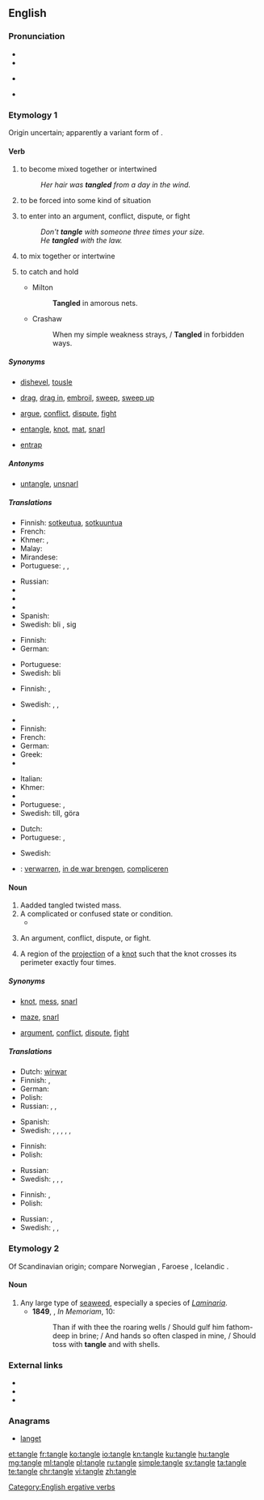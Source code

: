 ==English==
{{wikipedia}}

===Pronunciation===
* {{IPA|/ˈtæŋ.ɡəl/}}
* {{audio|en-us-tangle.ogg|Audio (US)}}
* {{context|also|lang=en}} {{a|US}} {{IPA|/ˈteɪŋ.ɡəl/}}
* {{rhymes|æŋɡəl}}

===Etymology 1===
Origin uncertain; apparently a variant form of {{term|tagle}}.

====Verb====
{{en-verb|tangl|es}}

# {{context|intransitive|lang=en}} to become mixed together or intertwined
#: ''Her hair was '''tangled''' from a day in the wind.''
# {{context|intransitive|lang=en}} to be forced into some kind of situation
# {{context|intransitive|lang=en}} to enter into an argument, conflict, dispute, or fight
#: ''Don't '''tangle''' with someone three times your size.''
#: ''He '''tangled''' with the law.''
# {{context|transitive|lang=en}} to mix together or intertwine
# {{context|transitive|lang=en}} to catch and hold
#* Milton
#*: '''Tangled''' in amorous nets.
#* Crashaw
#*: When my simple weakness strays, / '''Tangled''' in forbidden ways.

=====Synonyms=====
* {{sense|to become mixed together or intertwined}} [[dishevel]], [[tousle]]
* {{sense|to be forced into some kind of situation}} [[drag]], [[drag in]], [[embroil]], [[sweep]], [[sweep up]]
* {{sense|to enter into an argument, conflict, dispute, or fight}} [[argue]], [[conflict]], [[dispute]], [[fight]]
* {{sense|to mix together or intertwine}} [[entangle]], [[knot]], [[mat]], [[snarl]]
* {{sense|to catch and hold}} [[entrap]]

=====Antonyms=====
* {{sense|to mix together or intertwine}} [[untangle]], [[unsnarl]]

=====Translations=====
{{trans-top|to become mixed together or intertwined}}
* Finnish: [[sotkeutua]], [[sotkuuntua]]
* French: {{t+|fr|emmêler}}
* Khmer: {{t+|km|ប្រទាក់|tr=prɑteak|sc=Khmr}}, {{t+|km|ចំពាក់|tr=cɑmpeak|sc=Khmr}}
* Malay: {{t|ms|kusut}}
* Mirandese: {{t|mwl|ambaraçar}}
* Portuguese: {{t|pt|enrolar-se}}, {{t+|pt|embaraçar}}, {{t+|pt|emaranhar}}
{{trans-mid}}
* Russian: {{t+|ru|запутываться|tr=zapútyvatʹsja|sc=Cyrl}}
* {{trreq|sk}}
* {{trreq|sl}}
* {{trreq|so}}
* Spanish: {{t|es|enmarañar}}
* Swedish: bli {{t+|sv|tilltrasslad}}, {{t+|sv|trassla}} sig
{{trans-bottom}}

{{trans-top|to be forced into some kind of situation}}
* Finnish: {{t+|fi|sotkeutua}}
* German: {{t|de|sich verstricken}}
{{trans-mid}}
* Portuguese: {{t|pt|ser empurrado}}
* Swedish: bli {{t|sv|insnärjd}}
{{trans-bottom}}

{{trans-top|to enter into an argument, conflict, dispute, or fight}}
* Finnish: {{t+|fi|riidellä}}, {{t|fi|tapella}}
{{trans-mid}}
* Swedish: {{t+|sv|gräla}}, {{t+|sv|bråka}}, {{t|sv|tampas}}
{{trans-bottom}}

{{trans-top|to mix together or intertwine}}
* {{trreq|eo}}
* Finnish: {{t+|fi|sotkea}}
* French: {{t+|fr|compliquer}}
* German: {{t+|de|verwirren}}
* Greek: {{t+|el|πλέκω|tr=pléko}}
* {{trreq|io}}
{{trans-mid}}
* Italian: {{t+|it|intrecciare}}
* Khmer: {{t|km|ធ្វើឲ្យប្រទាក់ចំពាក់គ្នា|tr=tvəə aoy prɑteak cɑmpeak knie|sc=Khmr}}
* {{trreq|mwl}}
* Portuguese: {{t+|pt|emaranhar}}, {{t+|pt|misturar}}
* Swedish: {{t+|sv|trassla}} till, göra {{t|sv|trasslig}}
{{trans-bottom}}

{{trans-top|to catch and hold}}
* Dutch: {{t|nl|verstrikken}}
* Portuguese: {{t+|pt|capturar}}, {{t+|pt|pegar}}
{{trans-mid}}
* Swedish: {{t+|sv|snärja}}
{{trans-bottom}}

{{checktrans-top}}
* {{ttbc|nl}}: [[verwarren]], [[in de war brengen]], [[compliceren]]
{{trans-bottom}}

====Noun====
{{en-noun}}

# Aadded tangled twisted mass.
# A complicated or confused state or condition.
#* {{quote-magazine|date=2013-08-03|volume=408|issue=8847|magazine={{w|The Economist}}
|title=[http://www.economist.com/news/finance-and-economics/21582498-america-has-changed-way-it-measures-gdp-boundary-problems Boundary problems]
|passage=Economics is a messy discipline: too fluid to be a science, too rigorous to be an art. Perhaps it is fitting that economists’ most-used metric, gross domestic product (GDP), is a '''tangle''' too. GDP measures the total value of output in an economic territory. Its apparent simplicity explains why it is scrutinised down to tenths of a percentage point every month.}}
#: {{usex|lang=en|I tried to sort through this '''tangle''' and got nowhere.}}
# An argument, conflict, dispute, or fight.
# {{context|mathematics|lang=en}} A region of the [[projection]] of a [[knot]] such that the knot crosses its perimeter exactly four times.

=====Synonyms=====
* {{sense|tangled twisted mass}} [[knot]], [[mess]], [[snarl]]
* {{sense|complicated or confused state or condition}} [[maze]], [[snarl]]
* {{sense|argument, conflict, dispute, or fight}} [[argument]], [[conflict]], [[dispute]], [[fight]]

=====Translations=====
{{trans-top|tangled twisted mass}}
* Dutch: [[wirwar]] {{g|m}}
* Finnish: {{t+|fi|sotku}}, {{t+|fi|vyyhti}}
* German: {{t+|de|Wirrwarr|m|n}}
* Polish: {{t+|pl|plątanina|f}}
* Russian: {{t+|ru|путаница|f|tr=pútanica|sc=Cyrl}}, {{t+|ru|неразбериха|f|tr=nerazberíxa|sc=Cyrl}}, {{t+|ru|беспорядок|m|tr=besporjádok|sc=Cyrl}}
{{trans-mid}}
* Spanish: {{t|es|maraña|f}}
* Swedish: {{t+|sv|bråte|c}}, {{t|sv|härva|c}}, {{t+|sv|röra|c}}, {{t+|sv|oreda|c}}, {{t+|sv|trassel|n}}, {{t+|sv|virrvarr|n}}
{{trans-bottom}}

{{trans-top|complicated or confused state or condition}}
* Finnish: {{t+|fi|sotku}}
* Polish: {{t+|pl|zamęt|m}}
{{trans-mid}}
* Russian: {{qualifier|спу́танный}} {{t+|ru|клубок|m|tr=klubók|sc=Cyrl}}
* Swedish: {{t|sv|härva|c}}, {{t+|sv|röra|c}}, {{t+|sv|trassel|n}}, {{t+|sv|virrvarr|n}}
{{trans-bottom}}

{{trans-top|argument, conflict, dispute, or fight}}
* Finnish: {{t+|fi|riita}}, {{t+|fi|tappelu}}
* Polish: {{t+|pl|konflikt|m}}
{{trans-mid}}
* Russian: {{t+|ru|ссора|f|tr=ssóra|sc=Cyrl}}, {{t+|ru|конфликт|m|tr=konflíkt|sc=Cyrl}}
* Swedish: {{t+|sv|bråk|n}}, {{t+|sv|gräl|n}}, {{t+|sv|konflikt|c}}
{{trans-bottom}}

===Etymology 2===
Of Scandinavian origin; compare Norwegian {{term|tongul|lang=no}}, Faroese {{term|tongul|lang=fo}}, Icelandic {{term|þöngull|lang=is}}.

====Noun====
{{en-noun}}

# Any large type of [[seaweed]], especially a species of ''[[Laminaria]]''.
#* '''1849''', {{w|Alfred, Lord Tennyson}}, ''In Memoriam'', 10:
#*: Than if with thee the roaring wells / Should gulf him fathom-deep in brine; / And hands so often clasped in mine, / Should toss with '''tangle''' and with shells.

===External links===
* {{R:Webster 1913}}
* {{R:Century 1911}}
* {{R:OneLook}}

===Anagrams===
* [[langet#English|langet]]

[[Category:English ergative verbs]]

[[et:tangle]]
[[fr:tangle]]
[[ko:tangle]]
[[io:tangle]]
[[kn:tangle]]
[[ku:tangle]]
[[hu:tangle]]
[[mg:tangle]]
[[ml:tangle]]
[[pl:tangle]]
[[ru:tangle]]
[[simple:tangle]]
[[sv:tangle]]
[[ta:tangle]]
[[te:tangle]]
[[chr:tangle]]
[[vi:tangle]]
[[zh:tangle]]
